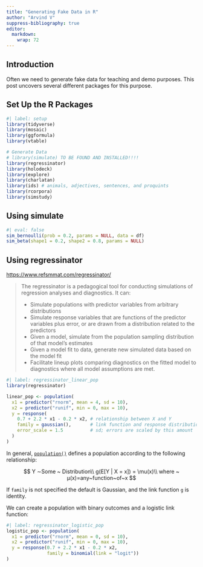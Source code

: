 ```yaml
---
title: "Generating Fake Data in R"
author: "Arvind V"
suppress-bibliography: true
editor: 
  markdown: 
    wrap: 72
---
```


## Introduction

Often we need to generate fake data for teaching and demo purposes. This post uncovers several different packages for this purpose.

## Set Up the R Packages

```r
#| label: setup
library(tidyverse)
library(mosaic)
library(ggformula)
library(vtable)

# Generate Data
# library(simulate) TO BE FOUND AND INSTALLED!!!!
library(regressinator)
library(holodeck)
library(explore)
library(charlatan)
library(ids) # animals, adjectives, sentences, and proquints
library(rcorpora)
library(simstudy)

```

## Using simulate

```r
#| eval: false
sim_bernoulli(prob = 0.2, params = NULL, data = df)
sim_beta(shape1 = 0.2, shape2 = 0.8, params = NULL)

```

## Using regressinator

<https://www.refsmmat.com/regressinator/>

> The regressinator is a pedagogical tool for conducting simulations of
> regression analyses and diagnostics. It can:
>
> -   Simulate populations with predictor variables from arbitrary
>     distributions
> -   Simulate response variables that are functions of the predictor
>     variables plus error, or are drawn from a distribution related to
>     the predictors
> -   Given a model, simulate from the population sampling distribution
>     of that model's estimates
> -   Given a model fit to data, generate new simulated data based on
>     the model fit
> -   Facilitate lineup plots comparing diagnostics on the fitted model
>     to diagnostics where all model assumptions are met.

```r
#| label: regressinator_linear_pop
library(regressinator)

linear_pop <- population(
  x1 = predictor("rnorm", mean = 4, sd = 10),
  x2 = predictor("runif", min = 0, max = 10),
  y = response(
    0.7 + 2.2 * x1 - 0.2 * x2, # relationship between X and Y
    family = gaussian(),       # link function and response distribution
    error_scale = 1.5          # sd; errors are scaled by this amount
  )
)

```

In general,
[`population()`](https://www.refsmmat.com/regressinator/reference/population.html)
defines a population according to the following relationship:

$$
Y ∼Some ~ Distribution\\ g(E[Y | X = x]) = \mu(x)\\ where ~ μ(x)=any~function~of~x
$$

If `family` is not specified the default is Gaussian, and the link
function `g` is identity.

We can create a population with binary outcomes and a logistic link
function:

```r
#| label: regressinator_logistic_pop
logistic_pop <- population(
  x1 = predictor("rnorm", mean = 0, sd = 10),
  x2 = predictor("runif", min = 0, max = 10),
  y = response(0.7 + 2.2 * x1 - 0.2 * x2,
               family = binomial(link = "logit"))
)
```

